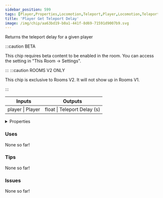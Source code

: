 ```yaml
---
sidebar_position: 599
tags: [Player,Properties,Locomotion,Teleport,Player,Locomotion,Teleport]
title: 'Player Get Teleport Delay'
image: /img/chip/aa63bd19-b0a1-441f-8d69-71591d9007b9.svg
---
```


Returns the teleport delay for a given player

:::caution BETA

This chip requires beta content to be enabled in the room. You can access the setting in "This Room -> Settings".

:::
:::caution ROOMS V2 ONLY

This chip is exclusive to Rooms V2. It will not show up in Rooms V1.

:::


<IChip uuid="aa63bd19-b0a1-441f-8d69-71591d9007b9"/>

<table><thead><tr><th>Inputs</th><th>Outputs</th></tr></thead><tbody><tr><td>player | Player</td><td>float | Teleport Delay (s)</td></tr></tbody></table>

<details>
  <summary>Properties</summary>
  <div>
    <div>
    <table>
      <tbody>
        <tr>
          <td>Is beta required?</td>
          <td>Yes</td>
        </tr>
        <tr>
          <td>Is chip a trolling risk?</td>
          <td>No</td>
        </tr>
        <tr>
          <td>Is chip a role assignment risk?</td>
          <td>No</td>
        </tr>
        <tr>
          <td>Chip UUID</td>
          <td>aa63bd19-b0a1-441f-8d69-71591d9007b9</td>
        </tr>
        <tr>
          <td>Room availability</td>
          <td>Rooms V2 only</td>
        </tr>
      </tbody>
    </table>
    </div>
  </div>
</details>

### Uses

None so far!

### Tips

None so far!

### Issues

None so far!